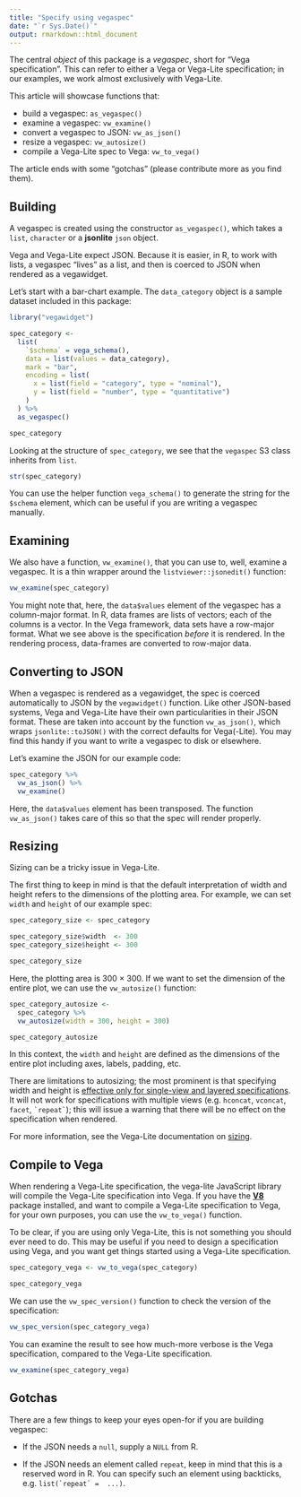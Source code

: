 ```yaml
---
title: "Specify using vegaspec"
date: "`r Sys.Date()`"
output: rmarkdown::html_document
---
```


The central *object* of this package is a *vegaspec*, short for "Vega specification". This can refer to either a Vega or Vega-Lite specification; in our examples, we work almost exclusively with Vega-Lite.

This article will showcase functions that:

- build a vegaspec: `as_vegaspec()`
- examine a vegaspec: `vw_examine()`
- convert a vegaspec to JSON: `vw_as_json()`
- resize a vegaspec: `vw_autosize()`
- compile a Vega-Lite spec to Vega: `vw_to_vega()`

The article ends with some "gotchas" (please contribute more as you find them).

## Building

A vegaspec is created using the constructor `as_vegaspec()`, which takes a `list`, `character` or a **jsonlite** `json` object. 

Vega and Vega-Lite expect JSON. Because it is easier, in R, to work with lists, a vegaspec "lives" as a list, and then is coerced to JSON when rendered as a vegawidget.

Let's start with a bar-chart example. The `data_category` object is a sample dataset included in this package:

```r
library("vegawidget")

spec_category <- 
  list(
    `$schema` = vega_schema(),
    data = list(values = data_category),
    mark = "bar",
    encoding = list(
      x = list(field = "category", type = "nominal"),
      y = list(field = "number", type = "quantitative")
    )
  ) %>%
  as_vegaspec()

spec_category
```

Looking at the structure of `spec_category`, we see that the `vegaspec` S3 class inherits from `list`.

```r
str(spec_category)
```

You can use the helper function `vega_schema()` to generate the string for the `$schema` element, which can be useful if you are writing a vegaspec manually. 

## Examining

We also have a function, `vw_examine()`, that you can use to, well, examine a vegaspec. It is a thin wrapper around the `listviewer::jsonedit()` function:

```r
vw_examine(spec_category)
```

You might note that, here, the `data$values` element of the vegaspec has a column-major format. In R, data frames are lists of vectors; each of the columns is a vector. In the Vega framework, data sets have a row-major format. What we see above is the specification *before* it is rendered. In the rendering process, data-frames are converted to row-major data. 

## Converting to JSON

When a vegaspec is rendered as a vegawidget, the spec is coerced automatically to JSON by the `vegawidget()` function. Like other JSON-based systems, Vega and Vega-Lite have their own particularities in their JSON format. These are taken into account by the function `vw_as_json()`, which wraps `jsonlite::toJSON()` with the correct defaults for Vega(-Lite). You may find this handy if you want to write a vegaspec to disk or elsewhere.

Let's examine the JSON for our example code:

```r
spec_category %>% 
  vw_as_json() %>% 
  vw_examine()
```
Here, the `data$values` element has been transposed. The function `vw_as_json()` takes care of this so that the spec will render properly. 

## Resizing

Sizing can be a tricky issue in Vega-Lite. 

The first thing to keep in mind is that the default interpretation of width and height refers to the dimensions of the plotting area. For example, we can set `width` and `height` of our example spec:

```r
spec_category_size <- spec_category

spec_category_size$width  <- 300
spec_category_size$height <- 300

spec_category_size
```

Here, the plotting area is 300 $\times$ 300. If we want to set the dimension of the entire plot, we can use the `vw_autosize()` function:

```r
spec_category_autosize <- 
  spec_category %>%
  vw_autosize(width = 300, height = 300)

spec_category_autosize
```

In this context, the `width` and `height` are defined as the dimensions of the entire plot including axes, labels, padding, etc.

There are limitations to autosizing; the most prominent is that specifying width and height is [effective only for single-view and layered specifications](https://vega.github.io/vega-lite/docs/size.html#limitations). It will not work for specifications with multiple views (e.g. `hconcat`, `vconcat`, `facet`, `` `repeat` ``); this will issue a warning that there will be no effect on the specification when rendered.

For more information, see the Vega-Lite documentation on [sizing](https://vega.github.io/vega-lite/docs/size.html#limitations).

## Compile to Vega

When rendering a Vega-Lite specification, the vega-lite JavaScript library will compile the Vega-Lite specification into Vega. If you have the [**V8**](https://cran.r-project.org/package=V8) package installed, and want to compile a Vega-Lite specification to Vega, for your own purposes, you can use the `vw_to_vega()` function.

To be clear, if you are using only Vega-Lite, this is not something you should ever need to do. This may be useful if you need to design a specification using Vega, and you want get things started using a Vega-Lite specification.

```r
spec_category_vega <- vw_to_vega(spec_category)

spec_category_vega
```

We can use the `vw_spec_version()` function to check the version of the specification:

```r
vw_spec_version(spec_category_vega)
```

You can examine the result to see how much-more verbose is the Vega specification, compared to the Vega-Lite specification.

```r
vw_examine(spec_category_vega)
```

## Gotchas

There are a few things to keep your eyes open-for if you are building vegaspec: 

- If the JSON needs a `null`, supply a `NULL` from R.

- If the JSON needs an element called `repeat`, keep in mind that this is a reserved word in R. You can specify such an element using backticks, e.g. ``list(`repeat` =  ...)``.



